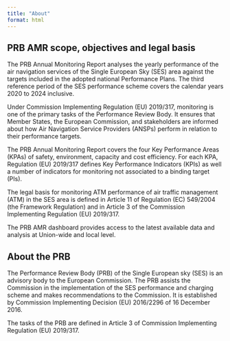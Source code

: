 ```yaml
---
title: "About"
format: html
---
```


## PRB AMR scope, objectives and legal basis

The PRB Annual Monitoring Report analyses the yearly performance of the air navigation services of the Single European Sky (SES) area against the targets included in the adopted national Performance Plans. The third reference period of the SES performance scheme covers the calendar years 2020 to 2024 inclusive.

Under Commission Implementing Regulation (EU) 2019/317, monitoring is one of the primary tasks of the Performance Review Body. It ensures that Member States, the European Commission, and stakeholders are informed about how Air Navigation Service Providers (ANSPs) perform in relation to their performance targets.

The PRB Annual Monitoring Report covers the four Key Performance Areas (KPAs) of safety, environment, capacity and cost efficiency. For each KPA, Regulation (EU) 2019/317 defines Key Performance Indicators (KPIs) as well a number of indicators for monitoring not associated to a binding target (PIs).

The legal basis for monitoring ATM performance of air traffic management (ATM) in the SES area is defined in Article 11 of Regulation (EC) 549/2004 (the Framework Regulation) and in Article 3 of the Commission Implementing Regulation (EU) 2019/317.

The PRB AMR dashboard provides access to the latest available data and analysis at Union-wide and local level.

## About the PRB

The Performance Review Body (PRB) of the Single European sky (SES) is an advisory body to the European Commission. The PRB assists the Commission in the implementation of the SES performance and charging scheme and makes recommendations to the Commission. It is established by Commission Implementing Decision (EU) 2016/2296 of 16 December 2016.

The tasks of the PRB are defined in Article 3 of Commission Implementing Regulation (EU) 2019/317.
